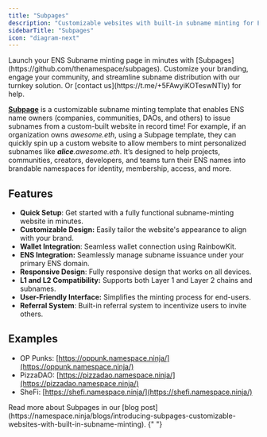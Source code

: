 ```yaml
---
title: "Subpages"
description: "Customizable websites with built-in subname minting for ENS name owners to create branded namespaces."
sidebarTitle: "Subpages"
icon: "diagram-next"
---
```


<Callout intent="info">
  Launch your ENS Subname minting page in minutes with
  [Subpages](https://github.com/thenamespace/subpages). Customize your branding,
  engage your community, and streamline subname distribution with our turnkey
  solution. Or [contact us](https://t.me/+5FAwyiKOTeswNTIy) for help.
</Callout>

[**Subpage**](https://github.com/thenamespace/subpages/) is a customizable subname minting template that enables ENS name owners (companies, communities, DAOs, and others) to issue subnames from a custom-built website in record time! For example, if an organization owns _awesome.eth_, using a Subpage template, they can quickly spin up a custom website to allow members to mint personalized subnames like _**alice**.awesome.eth_. It’s designed to help projects, communities, creators, developers, and teams turn their ENS names into brandable namespaces for identity, membership, access, and more.

## Features

- **Quick Setup**: Get started with a fully functional subname-minting website in minutes.
- **Customizable Design:** Easily tailor the website's appearance to align with your brand.
- **Wallet Integration**: Seamless wallet connection using RainbowKit.
- **ENS Integration:** Seamlessly manage subname issuance under your primary ENS domain.
- **Responsive Design**: Fully responsive design that works on all devices.
- **L1 and L2 Compatibility:** Supports both Layer 1 and Layer 2 chains and subnames.
- **User-Friendly Interface:** Simplifies the minting process for end-users.
- **Referral System**: Built-in referral system to incentivize users to invite others.

## Examples

- OP Punks: [https://oppunk.namespace.ninja/](https://oppunk.namespace.ninja/)
- PizzaDAO: [https://pizzadao.namespace.ninja/](https://pizzadao.namespace.ninja/)
- SheFi: [https://shefi.namespace.ninja/](https://shefi.namespace.ninja/)

<Callout intent="warning">
  Read more about Subpages in our [blog
  post](https://namespace.ninja/blogs/introducing-subpages-customizable-websites-with-built-in-subname-minting).
</Callout>{" "}
